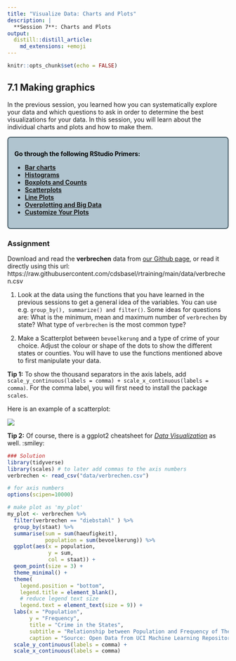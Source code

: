```yaml
---
title: "Visualize Data: Charts and Plots"
description: |
  **Session 7**: Charts and Plots
output: 
  distill::distill_article:
    md_extensions: +emoji
---
```


```r
knitr::opts_chunk$set(echo = FALSE)
```
<style>
  .blackbox {
    padding: 1em;
    background: #b0c4cf;
    color: black;
    border: 2px solid #455a64;
    border-radius: 7px;
  }
</style>

## 7.1 Making graphics

In the previous session, you learned how you can systematically explore your data and which questions to ask in order to determine the best visualizations for your data. In this session, you will learn about the individual charts and plots and how to make them.

:::: {.blackbox data-latex=""}
**Go through the following RStudio Primers:**

- [**Bar charts**](https://rstudio.cloud/learn/primers/3.2)
- [**Histograms**](https://rstudio.cloud/learn/primers/3.3) 
- [**Boxplots and Counts**](https://rstudio.cloud/learn/primers/3.4)
- [**Scatterplots**](https://rstudio.cloud/learn/primers/3.5)
- [**Line Plots**](https://rstudio.cloud/learn/primers/3.6)
- [**Overplotting and Big Data**](https://rstudio.cloud/learn/primers/3.7)
- [**Customize Your Plots**](https://rstudio.cloud/learn/primers/3.8)
::::

### Assignment

Download and read the **verbrechen** data from [our Github page](https://github.com/cdsbasel/rtraining/tree/main/data), or read it directly using this url: https://raw.githubusercontent.com/cdsbasel/rtraining/main/data/verbrechen.csv

  1. Look at the data using the functions that you have learned in the previous sessions to get a general idea of the variables. You can use e.g. `group_by(), summarize() and filter()`. Some ideas for questions are: What is the minimum, mean and maximum number of `verbrechen` by state? What type of `verbrechen` is the most common type?
  
  2. Make a Scatterplot between `bevoelkerung` and a type of crime of your choice. Adjust the colour or shape of the dots to show the different states or counties. You will have to use the functions mentioned above to first manipulate your data.
  
  **Tip 1:** To show the thousand separators in the axis labels, add `scale_y_continuous(labels = comma) + scale_x_continuous(labels = comma)`. For the comma label, you will first need to install the package `scales`.
  
Here is an example of a scatterplot:
  
![](resources/1_session7/crime_in_the_states.png)

**Tip 2:** Of course, there is a ggplot2 cheatsheet for [*Data Visualization*](resources/1_session7/data-visualization-2.1.pdf) as well. :smiley:


```r
### Solution
library(tidyverse)
library(scales) # to later add commas to the axis numbers
verbrechen <- read_csv("data/verbrechen.csv")

# for axis numbers
options(scipen=10000)

# make plot as 'my_plot'
my_plot <- verbrechen %>%
  filter(verbrechen == "diebstahl" ) %>%
  group_by(staat) %>%
  summarise(sum = sum(haeufigkeit),
            population = sum(bevoelkerung)) %>%
  ggplot(aes(x = population, 
             y = sum, 
             col = staat)) +
  geom_point(size = 3) +
  theme_minimal() +
  theme(
    legend.position = "bottom",
    legend.title = element_blank(),
    # reduce legend text size
    legend.text = element_text(size = 9)) +
  labs(x = "Population",
       y = "Frequency",
       title = "Crime in the States",
       subtitle = "Relationship between Population and Frequency of Theft by State",
       caption = "Source: Open Data from UCI Machine Learning Repository") +
  scale_y_continuous(labels = comma) +
  scale_x_continuous(labels = comma)
```
